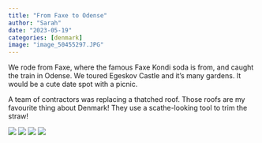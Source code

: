 ```yaml
---
title: "From Faxe to Odense"
author: "Sarah"
date: "2023-05-19"
categories: [denmark]
image: "image_50455297.JPG"
---
```


We rode from Faxe, where the famous Faxe Kondi soda is from, and caught the train in Odense. We toured Egeskov Castle and it’s many gardens. It would be a cute date spot with a picnic.

A team of contractors was replacing a thatched roof. Those roofs are my favourite thing about Denmark! They use a scathe-looking tool to trim the straw!

![](image_67169793.JPG)
![](image_50455297.JPG)
![](image_50454785.JPG)
![](image_50440449.JPG)
